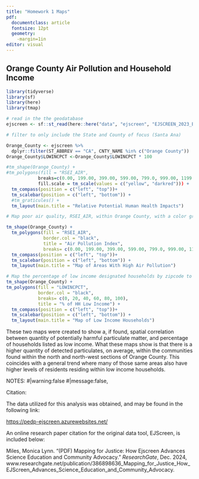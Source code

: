 ```yaml
---
title: "Homework 1 Maps"
pdf: 
  documentclass: article
  fontsize: 12pt
  geometry: 
    -margin=1in
editor: visual
---
```


## Orange County Air Pollution and Household Income

```r
library(tidyverse)
library(sf)
library(here)
library(tmap)
```

```r
# read in the the geodatabase 
ejscreen <- sf::st_read(here::here("data", "ejscreen", "EJSCREEN_2023_BG_StatePct_with_AS_CNMI_GU_VI.gdb"))
```

```r
# filter to only include the State and County of focus (Santa Ana)

Orange_County <- ejscreen %>%
  dplyr::filter(ST_ABBREV == "CA", CNTY_NAME %in% c("Orange County"))
Orange_County$LOWINCPCT <-Orange_County$LOWINCPCT * 100
```

```r
 

#tm_shape(Orange_County) +
#tm_polygons(fill = "RSEI_AIR", 
            breaks=c(0.00, 199.00, 399.00, 599.00, 799.0, 999.00, 1199.00, 2000.00, 3000.00, 5000.00, 10000.00, 15000.00), 
            fill.scale = tm_scale(values = c("yellow", "darkred"))) + 
  tm_compass(position = c("left", "top"))+ 
  tm_scalebar(position = c("left", "bottom")) + 
  #tm_graticules() +
  tm_layout(main.title = "Relative Potential Human Health Impacts")
```

```r
# Map poor air quality, RSEI_AIR, within Orange County, with a color gradient system focused on different particulate levels.

tm_shape(Orange_County) +
  tm_polygons(fill = "RSEI_AIR",
              border.col = "black",
              title = "Air Pollution Index",
              breaks= c(0.00, 199.00, 399.00, 599.00, 799.0, 999.00, 1199.00, 2000.00, 3000.00, 5000.00, 10000.00, 15000.00)) + 
  tm_compass(position = c("left", "top"))+ 
  tm_scalebar(position = c("left", "bottom")) + 
  tm_layout(main.title = "Map of Areas With High Air Pollution")
```

```r
# Map the percentage of low income designated households by zipcode to determine if there is a spatial correlation between income levels and hazardous air levels. 
tm_shape(Orange_County) +
tm_polygons(fill = "LOWINCPCT", 
            border.col = "black",
            breaks= c(0, 20, 40, 60, 80, 100),
            title = "% of HH Low Income") + 
  tm_compass(position = c("left", "top"))+ 
  tm_scalebar(position = c("left", "bottom")) + 
  tm_layout(main.title = "Map of Low Income Households")
```

These two maps were created to show a, if found, spatial correlation between quantity of potentially harmful particulate matter, and percentage of households listed as low income. What these maps show is that there is a higher quantity of detected particulates, on average, within the communities found within the north and north-west sections of Orange County. This coincides with a general trend where many of those same areas also have higher levels of residents residing within low income households.

NOTES: #\|warning:false #\|message:false,

Citation:

The data utilized for this analysis was obtained, and may be found in the following link:

<https://pedp-ejscreen.azurewebsites.net/>

An online research paper citation for the original data tool, EJScreen, is included below:

Miles, Monica Lynn. “(PDF) Mapping for Justice: How Ejscreen Advances Science Education and Community Advocacy.” *ResearchGate*, Dec. 2024, www.researchgate.net/publication/386898636_Mapping_for_Justice_How_EJScreen_Advances_Science_Education_and_Community_Advocacy.
